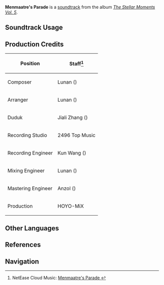 {{Soundtrack Infobox
|image          = The Stellar Moments Vol. 5.png
|album          = The Stellar Moments Vol. 5
|disc           = 
|number         = 12
|featured       =
|featured2      =
|featured3      =
|featured_disc  =
|featured_disc2 =
|featured_disc3 =
|youtube_id     = Zf8z4acM0fI
|spotify_id     = 6u52W9bDj5to48vmQyEN48
|previous       = Offertorium of Fortuitum
|next           = Possente legge e formidabil nume
}}
'''Menmaatre's Parade''' is a [[soundtrack]] from the album ''[[The Stellar Moments Vol. 5]]''.

==Soundtrack Usage==
{{Soundtrack Usage
|quest = 
|location = 
|domain = 
|eventgameplay = 
|mediaoriginal = Character Demo;;Sethos
}}
<!--
==Other Arrangements==
{{Files by Category Gallery|Media Using an Unreleased Arrangement of Novatio Novena Soundtrack}}
-->
==Production Credits==
{| class="wikitable"
! Position
! Staff<ref>NetEase Cloud Music: [https://music.163.com/#/song?id=2666551245 Menmaatre's Parade {{zh|砂王的巡行}}]</ref>
|-
! Composer
| Lunan ({{zh|路南}})
|-
! Arranger
| Lunan ({{zh|路南}})
|-
! Duduk
| Jiali Zhang ({{zh|张佳理}})
|-
! Recording Studio
| 2496 Top Music
|-
! Recording Engineer
| Kun Wang ({{zh|王昆}})
|-
! Mixing Engineer
| Lunan ({{zh|路南}})
|-
! Mastering Engineer
| Anzol ({{zh|鸦雀有声}})
|-
! Production
| HOYO-MiX
|}

<!--
==Trivia==
-->
==Other Languages==
{{Other Languages
|en      = Menmaatre's Parade
|zhs     = 
|zhs_rm  = 
|zht     = 
|zht_rm  = 
|zh_tl   = 
|ja      = 
|ja_rm   = 
|ja_tl   = 
}}

==References==
{{Reflist}}

==Navigation==
{{Soundtrack Navbox|The Stellar Moments}}